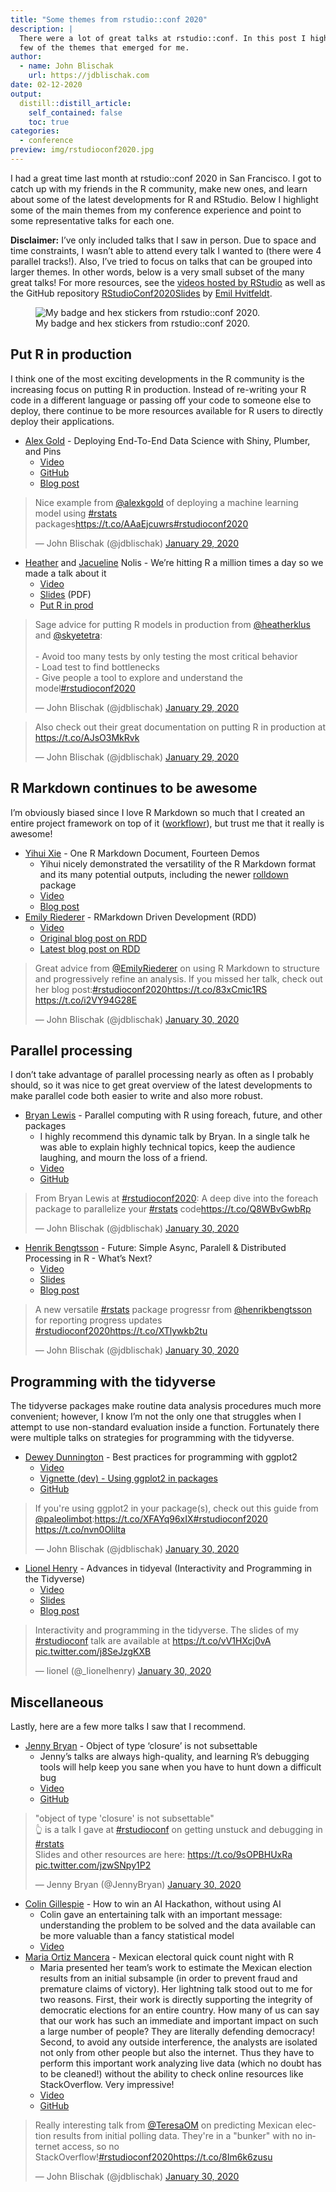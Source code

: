```yaml
---
title: "Some themes from rstudio::conf 2020"
description: |
  There were a lot of great talks at rstudio::conf. In this post I highlight a
  few of the themes that emerged for me.
author:
  - name: John Blischak
    url: https://jdblischak.com
date: 02-12-2020
output:
  distill::distill_article:
    self_contained: false
    toc: true
categories:
  - conference
preview: img/rstudioconf2020.jpg
---
```


I had a great time last month at rstudio::conf 2020 in San Francisco. I got to
catch up with my friends in the R community, make new ones, and learn about some
of the latest developments for R and RStudio. Below I highlight some of the main
themes from my conference experience and point to some representative talks for
each one.

**Disclaimer:** I've only included talks that I saw in person. Due to space
and time constraints, I wasn't able to attend every talk I wanted to (there were
4 parallel tracks!). Also, I've tried to focus on talks that can be grouped into
larger themes. In other words, below is a very small subset of the many great
talks! For more resources, see the [videos hosted by
RStudio](https://resources.rstudio.com/rstudio-conf-2020) as well as the GitHub
repository
[RStudioConf2020Slides](https://github.com/EmilHvitfeldt/RStudioConf2020Slides)
by [Emil Hvitfeldt](https://twitter.com/Emil_Hvitfeldt).

![My badge and hex stickers from rstudio::conf 2020.](img/rstudioconf2020.jpg)

## Put R in production

I think one of the most exciting developments in the R community is the increasing
focus on putting R in production. Instead of re-writing your R code in a different
language or passing off your code to someone else to deploy, there continue to
be more resources available for R users to directly deploy their applications.

* [Alex Gold](https://twitter.com/alexkgold) -
Deploying End-To-End Data Science with Shiny, Plumber, and Pins
    * [Video](https://resources.rstudio.com/rstudio-conf-2020/deploying-end-to-end-data-science-with-shiny-plumber-and-pins-alex-gold)
    * [GitHub](https://github.com/akgold/rsconf2020-deployment)
    * [Blog post](https://rviews.rstudio.com/2019/10/17/deploying-data-with-pins/)

<blockquote class="twitter-tweet" data-dnt="true" data-theme="dark"><p lang="en" dir="ltr">Nice example from <a href="https://twitter.com/alexkgold?ref_src=twsrc%5Etfw">@alexkgold</a> of deploying a machine learning model using <a href="https://twitter.com/hashtag/rstats?src=hash&amp;ref_src=twsrc%5Etfw">#rstats</a> packages<a href="https://t.co/AAaEjcuwrs">https://t.co/AAaEjcuwrs</a><a href="https://twitter.com/hashtag/rstudioconf2020?src=hash&amp;ref_src=twsrc%5Etfw">#rstudioconf2020</a></p>&mdash; John Blischak (@jdblischak) <a href="https://twitter.com/jdblischak/status/1222607680067362816?ref_src=twsrc%5Etfw">January 29, 2020</a></blockquote> <script async src="https://platform.twitter.com/widgets.js" charset="utf-8"></script>

* [Heather](https://twitter.com/heatherklus) and [Jacueline](https://twitter.com/skyetetra) Nolis -
We're hitting R a million times a day so we made a talk about it
    * [Video](https://resources.rstudio.com/rstudio-conf-2020/we-re-hitting-r-a-million-times-a-day-so-we-made-a-talk-about-it-heather-nolis-dr-jacqueline-nolis)
    * [Slides](https://putrinprod.com/talks/rstudioconf2020.pdf) (PDF)
    * [Put R in prod](https://putrinprod.com/)

<blockquote class="twitter-tweet" data-dnt="true" data-theme="dark"><p lang="en" dir="ltr">Sage advice for putting R models in production from <a href="https://twitter.com/heatherklus?ref_src=twsrc%5Etfw">@heatherklus</a> and <a href="https://twitter.com/skyetetra?ref_src=twsrc%5Etfw">@skyetetra</a>:<br><br>- Avoid too many tests by only testing the most critical behavior<br>- Load test to find bottlenecks<br>- Give people a tool to explore and understand the model<a href="https://twitter.com/hashtag/rstudioconf2020?src=hash&amp;ref_src=twsrc%5Etfw">#rstudioconf2020</a></p>&mdash; John Blischak (@jdblischak) <a href="https://twitter.com/jdblischak/status/1222612815694856193?ref_src=twsrc%5Etfw">January 29, 2020</a></blockquote> <script async src="https://platform.twitter.com/widgets.js" charset="utf-8"></script>

<blockquote class="twitter-tweet" data-conversation="none" data-dnt="true" data-theme="dark"><p lang="en" dir="ltr">Also check out their great documentation on putting R in production at <a href="https://t.co/AJsO3MkRvk">https://t.co/AJsO3MkRvk</a></p>&mdash; John Blischak (@jdblischak) <a href="https://twitter.com/jdblischak/status/1222613222760431621?ref_src=twsrc%5Etfw">January 29, 2020</a></blockquote> <script async src="https://platform.twitter.com/widgets.js" charset="utf-8"></script>

## R Markdown continues to be awesome

I'm obviously biased since I love R Markdown so much that I created an entire
project framework on top of it ([workflowr][]), but trust me that it really is
awesome!

[workflowr]: https://github.com/jdblischak/workflowr

* [Yihui Xie](https://twitter.com/xieyihui) -
One R Markdown Document, Fourteen Demos
    * Yihui nicely demonstrated the versatility of the R Markdown format and its
    many potential outputs, including the newer
    [rolldown](https://github.com/yihui/rolldown) package
    * [Video](https://resources.rstudio.com/rstudio-conf-2020/one-r-markdown-document-fourteen-demosyihui-xie)
    * [Blog post](https://yihui.org/en/2020/02/rstudio-conf-2020/)


* [Emily Riederer](https://twitter.com/EmilyRiederer) -
RMarkdown Driven Development (RDD)
    * [Video](https://resources.rstudio.com/rstudio-conf-2020/rmarkdown-driven-development-emily-riederer)
    * [Original blog post on RDD](https://emilyriederer.netlify.com/post/rmarkdown-driven-development/)
    * [Latest blog post on RDD](https://emilyriederer.netlify.com/post/rmddd-tech-appendix/)

<blockquote class="twitter-tweet" data-dnt="true" data-theme="dark"><p lang="en" dir="ltr">Great advice from <a href="https://twitter.com/EmilyRiederer?ref_src=twsrc%5Etfw">@EmilyRiederer</a> on using R Markdown to structure and progressively refine an analysis. If you missed her talk, check out her blog post:<a href="https://twitter.com/hashtag/rstudioconf2020?src=hash&amp;ref_src=twsrc%5Etfw">#rstudioconf2020</a><a href="https://t.co/83xCmic1RS">https://t.co/83xCmic1RS</a> <a href="https://t.co/i2VY94G28E">https://t.co/i2VY94G28E</a></p>&mdash; John Blischak (@jdblischak) <a href="https://twitter.com/jdblischak/status/1222956720848162816?ref_src=twsrc%5Etfw">January 30, 2020</a></blockquote> <script async src="https://platform.twitter.com/widgets.js" charset="utf-8"></script>

## Parallel processing

I don't take advantage of parallel processing nearly as often as I probably
should, so it was nice to get great overview of the latest developments to make
parallel code both easier to write and also more robust.

* [Bryan Lewis](https://github.com/bwlewis) -
Parallel computing with R using foreach, future, and other packages
    * I highly recommend this dynamic talk by Bryan. In a single talk he was
    able to explain highly technical topics, keep the audience laughing, and
    mourn the loss of a friend.
    * [Video](https://resources.rstudio.com/rstudio-conf-2020/parallel-computing-with-r-using-foreach-future-and-other-packages-bryan-lewis)
    * [GitHub](https://github.com/bwlewis/writing_foreach_adapters)

<blockquote class="twitter-tweet" data-dnt="true" data-theme="dark"><p lang="en" dir="ltr">From Bryan Lewis at <a href="https://twitter.com/hashtag/rstudioconf2020?src=hash&amp;ref_src=twsrc%5Etfw">#rstudioconf2020</a>: A deep dive into the foreach package to parallelize your <a href="https://twitter.com/hashtag/rstats?src=hash&amp;ref_src=twsrc%5Etfw">#rstats</a> code<a href="https://t.co/Q8WBvGwbRp">https://t.co/Q8WBvGwbRp</a></p>&mdash; John Blischak (@jdblischak) <a href="https://twitter.com/jdblischak/status/1222686628981821440?ref_src=twsrc%5Etfw">January 30, 2020</a></blockquote> <script async src="https://platform.twitter.com/widgets.js" charset="utf-8"></script>

* [Henrik Bengtsson](https://twitter.com/henrikbengtsson) -
Future: Simple Async, Paralell & Distributed Processing in R - What's Next?
    * [Video](https://resources.rstudio.com/rstudio-conf-2020/future-simple-async-parallel-amp-distributed-processing-in-r-whats-next-henrik-bengtsson)
    * [Slides](https://docs.google.com/presentation/d/1Wn5S91UGIOrc4IyXoV074ij5vGF8I0Km0tCfintyIa4/present?includes_info_params=1&eisi=CM2mhIXwsecCFQyuJgodBQAJ8A#slide=id.p)
    * [Blog post](https://www.jottr.org/2020/02/01/future-rstudioconf2020-slides/)

<blockquote class="twitter-tweet" data-dnt="true" data-theme="dark"><p lang="en" dir="ltr">A new versatile <a href="https://twitter.com/hashtag/rstats?src=hash&amp;ref_src=twsrc%5Etfw">#rstats</a> package progressr from <a href="https://twitter.com/henrikbengtsson?ref_src=twsrc%5Etfw">@henrikbengtsson</a> for reporting progress updates <a href="https://twitter.com/hashtag/rstudioconf2020?src=hash&amp;ref_src=twsrc%5Etfw">#rstudioconf2020</a><a href="https://t.co/XTlywkb2tu">https://t.co/XTlywkb2tu</a></p>&mdash; John Blischak (@jdblischak) <a href="https://twitter.com/jdblischak/status/1222692996233064448?ref_src=twsrc%5Etfw">January 30, 2020</a></blockquote> <script async src="https://platform.twitter.com/widgets.js" charset="utf-8"></script>

## Programming with the tidyverse

The tidyverse packages make routine data analysis procedures much more
convenient; however, I know I'm not the only one that struggles when I attempt
to use non-standard evaluation inside a function. Fortunately there were multiple
talks on strategies for programming with the tidyverse.

* [Dewey Dunnington](https://twitter.com/paleolimbot) -
Best practices for programming with ggplot2
    * [Video](https://resources.rstudio.com/rstudio-conf-2020/best-practices-for-programming-with-ggplot2-dewey-dunnington)
    * [Vignette (dev) - Using ggplot2 in packages](https://ggplot2.tidyverse.org/dev/articles/ggplot2-in-packages.html)
    * [GitHub](https://github.com/paleolimbot/rstudioconf2020)

<blockquote class="twitter-tweet" data-dnt="true" data-theme="dark"><p lang="en" dir="ltr">If you&#39;re using ggplot2 in your package(s), check out this guide from <a href="https://twitter.com/paleolimbot?ref_src=twsrc%5Etfw">@paleolimbot</a>:<a href="https://t.co/XFAYq96xIX">https://t.co/XFAYq96xIX</a><a href="https://twitter.com/hashtag/rstudioconf2020?src=hash&amp;ref_src=twsrc%5Etfw">#rstudioconf2020</a> <a href="https://t.co/nvn0Olilta">https://t.co/nvn0Olilta</a></p>&mdash; John Blischak (@jdblischak) <a href="https://twitter.com/jdblischak/status/1222992529332654081?ref_src=twsrc%5Etfw">January 30, 2020</a></blockquote> <script async src="https://platform.twitter.com/widgets.js" charset="utf-8"></script>

* [Lionel Henry](https://twitter.com/_lionelhenry) - Advances in tidyeval
(Interactivity and Programming in the Tidyverse)
    * [Video](https://resources.rstudio.com/rstudio-conf-2020/interactivity-and-programming-in-the-tidyverse-lionel-henry)
    * [Slides](https://speakerdeck.com/lionelhenry/interactivity-and-programming-in-the-tidyverse)
    * [Blog post](https://www.tidyverse.org/blog/2020/02/glue-strings-and-tidy-eval/)

<blockquote class="twitter-tweet" data-dnt="true" data-theme="dark"><p lang="en" dir="ltr">Interactivity and programming in the tidyverse. The slides of my <a href="https://twitter.com/hashtag/rstudioconf?src=hash&amp;ref_src=twsrc%5Etfw">#rstudioconf</a> talk are available at <a href="https://t.co/vV1HXcj0vA">https://t.co/vV1HXcj0vA</a> <a href="https://t.co/j8SeJzgKXB">pic.twitter.com/j8SeJzgKXB</a></p>&mdash; lionel (@_lionelhenry) <a href="https://twitter.com/_lionelhenry/status/1223023973773873152?ref_src=twsrc%5Etfw">January 30, 2020</a></blockquote> <script async src="https://platform.twitter.com/widgets.js" charset="utf-8"></script>

## Miscellaneous

Lastly, here are a few more talks I saw that I recommend.

* [Jenny Bryan](https://twitter.com/JennyBryan) -
Object of type 'closure' is not subsettable
    * Jenny's talks are always high-quality, and learning R's debugging tools
    will help keep you sane when you have to hunt down a difficult bug
    * [Video](https://resources.rstudio.com/rstudio-conf-2020/object-of-type-closure-is-not-subsettable-jenny-bryan)
    * [GitHub](https://github.com/jennybc/debugging)

<blockquote class="twitter-tweet" data-dnt="true" data-theme="dark"><p lang="en" dir="ltr">&quot;object of type &#39;closure&#39; is not subsettable&quot;<br>👆 is a talk I gave at <a href="https://twitter.com/hashtag/rstudioconf?src=hash&amp;ref_src=twsrc%5Etfw">#rstudioconf</a> on getting unstuck and debugging in <a href="https://twitter.com/hashtag/rstats?src=hash&amp;ref_src=twsrc%5Etfw">#rstats</a><br>Slides and other resources are here: <a href="https://t.co/9sOPBHUxRa">https://t.co/9sOPBHUxRa</a> <a href="https://t.co/jzwSNpy1P2">pic.twitter.com/jzwSNpy1P2</a></p>&mdash; Jenny Bryan (@JennyBryan) <a href="https://twitter.com/JennyBryan/status/1223023812859445249?ref_src=twsrc%5Etfw">January 30, 2020</a></blockquote> <script async src="https://platform.twitter.com/widgets.js" charset="utf-8"></script>

* [Colin Gillespie](https://twitter.com/csgillespie) -
How to win an AI Hackathon, without using AI
    * Colin gave an entertaining talk with an important message: understanding
    the problem to be solved and the data available can be more valuable than a
    fancy statistical model
    * [Video](https://resources.rstudio.com/rstudio-conf-2020/how-to-win-an-ai-hackathon-without-using-ai-colin-gillespie)

* [Maria Ortiz Mancera](https://twitter.com/TeresaOM) -
Mexican electoral quick count night with R
    * Maria presented her team's work to estimate the Mexican election results
    from an initial subsample (in order to prevent fraud and premature claims of
    victory). Her lightning talk stood out to me for two reasons. First, their
    work is directly supporting the integrity of democratic elections for an
    entire country. How many of us can say that our work has such an immediate
    and important impact on such a large number of people? They are literally
    defending democracy! Second, to avoid any outside interference, the analysts
    are isolated not only from other people but also the internet. Thus they
    have to perform this important work analyzing live data (which no doubt has
    to be cleaned!) without the ability to check online resources like
    StackOverflow. Very impressive!
    * [Video](https://resources.rstudio.com/rstudio-conf-2020/lightning-talk-maria-ortiz-mancera)
    * [GitHub](https://github.com/tereom/quickcountmx)

<blockquote class="twitter-tweet" data-dnt="true" data-theme="dark"><p lang="en" dir="ltr">Really interesting talk from <a href="https://twitter.com/TeresaOM?ref_src=twsrc%5Etfw">@TeresaOM</a> on predicting Mexican election results from initial polling data. They&#39;re in a &quot;bunker&quot; with no internet access, so no StackOverflow!<a href="https://twitter.com/hashtag/rstudioconf2020?src=hash&amp;ref_src=twsrc%5Etfw">#rstudioconf2020</a><a href="https://t.co/8Im6k6zusu">https://t.co/8Im6k6zusu</a></p>&mdash; John Blischak (@jdblischak) <a href="https://twitter.com/jdblischak/status/1223021112117743618?ref_src=twsrc%5Etfw">January 30, 2020</a></blockquote> <script async src="https://platform.twitter.com/widgets.js" charset="utf-8"></script>
